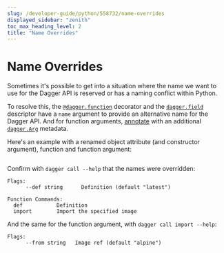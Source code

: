 ```yaml
---
slug: /developer-guide/python/558732/name-overrides
displayed_sidebar: "zenith"
toc_max_heading_level: 2
title: "Name Overrides"
---
```



# Name Overrides

<PartialExperimentalDocs />

Sometimes it's possible to get into a situation where the name we want to use
for the Dagger API is reserved or has a naming conflict within Python.

To resolve this, the [`@dagger.function`][@function] decorator and the
[`dagger.field`][dag-field] descriptor have a `name` argument to provide
an alternative name for the Dagger API. And for function arguments,
[annotate][Annotated] with an additional [`dagger.Arg`][dag-arg] metadata.

Here's an example with a renamed object attribute (and constructor argument),
function and function argument:

```python file=./snippets/name-overrides/main.py
```

Confirm with `dagger call --help` that the names were overridden:

```
Flags:
      --def string      Definition (default "latest")

Function Commands:
  def           Definition
  import        Import the specified image
```

And the same for the function argument, with `dagger call import --help`:

```
Flags:
      --from string   Image ref (default "alpine")
```

[@function]: https://dagger-io.readthedocs.io/en/latest/module.html#dagger.function
[dag-field]: https://dagger-io.readthedocs.io/en/latest/module.html#dagger.field
[dag-arg]: https://dagger-io.readthedocs.io/en/latest/module.html#dagger.Arg
[Annotated]: https://docs.python.org/3/library/typing.html#typing.Annotated

